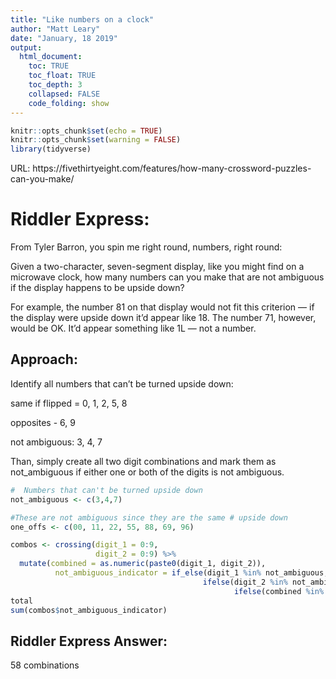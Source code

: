 ```yaml
---
title: "Like numbers on a clock"
author: "Matt Leary"
date: "January, 18 2019"
output: 
  html_document:
    toc: TRUE
    toc_float: TRUE
    toc_depth: 3
    collapsed: FALSE
    code_folding: show
---
```


```r
knitr::opts_chunk$set(echo = TRUE)
knitr::opts_chunk$set(warning = FALSE)
library(tidyverse)

```


URL: https://fivethirtyeight.com/features/how-many-crossword-puzzles-can-you-make/

# Riddler Express: 

From Tyler Barron, you spin me right round, numbers, right round:

Given a two-character, seven-segment display, like you might find on a microwave clock, how many numbers can you make that are not ambiguous if the display happens to be upside down?


For example, the number 81 on that display would not fit this criterion — if the display were upside down it’d appear like 18. The number 71, however, would be OK. It’d appear something like 1L — not a number.

## Approach:

Identify all numbers that can't be turned upside down:

same if flipped = 0, 1, 2, 5, 8 

opposites - 6, 9

not ambiguous: 3, 4, 7

Than, simply create all two digit combinations and mark them as not_ambiguous if either one or both of the digits is not ambiguous.
```r
#  Numbers that can't be turned upside down
not_ambiguous <- c(3,4,7)

#These are not ambiguous since they are the same # upside down
one_offs <- c(00, 11, 22, 55, 88, 69, 96)

combos <- crossing(digit_1 = 0:9,
                   digit_2 = 0:9) %>% 
  mutate(combined = as.numeric(paste0(digit_1, digit_2)),
          not_ambiguous_indicator = if_else(digit_1 %in% not_ambiguous, TRUE, 
                                           ifelse(digit_2 %in% not_ambiguous,TRUE, 
                                                  ifelse(combined %in% one_offs, TRUE,  FALSE))))
total
sum(combos$not_ambiguous_indicator)

```


## Riddler Express Answer:

58 combinations

